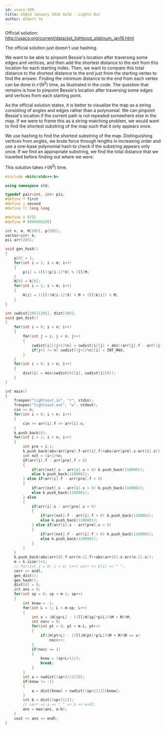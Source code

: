 ```yaml
---
id: usaco-599
title: USACO January 2016 Gold - Lights Out
author: Albert Ye
---
```


Official solution: http://usaco.org/current/data/sol_lightsout_platinum_jan16.html

The official solution just doesn't use hashing.

We want to be able to pinpoint Bessie's location after traversing some edges and vertices, and then add the shortest distance to the exit from this location for each starting index. Then, we want to compare this total distance to the shortest distance to the end just from the starting vertex to find the answer. Finding the minimum distance to the end from each vertex can be done in $\mathcal{O}(N^2)$ time, as illustrated in the code. The question that remains is how to pinpoint Bessie's location after traversing some edges and vertices from each starting point.

As the official solution states, it is better to visualize the map as a string consisting of angles and edges rather than a polynomial. We can pinpoint Bessie's location if the current path is not repeated somewhere else in the map. If we were to frame this as a string-matching problem, we would want to find the shortest substring of the map such that it only appears once.

We use hashing to find the shortest substring of the map. Distinguishing vertices from angles, we brute force through lengths in increasing order and use a one-base polynomial hash to check if the substring appears only once. If we find an appropriate substring, we find the total distance that we travelled before finding out where we were.

This solution takes $\mathcal{O}(N^3)$ time.

```cpp
#include <bits/stdc++.h>

using namespace std;

typedef pair<int, int> pii;
#define f first
#define s second
#define ll long long

#define X 97ll
#define M 999999929ll

int n, m, H[505], p[505];
vector<int> k;
pii arr[205];

void gen_hash()
{
	p[0] = 1;
	for(int i = 1; i < m; i++)
	{
		p[i] = (ll)(p[i-1]*X) % (ll)M;
	}
	H[0] = k[0];
	for(int i = 1; i < m; i++)
	{
		H[i] = ((ll)(H[i-1]*X) % M + (ll)k[i]) % M;
	}
}

int cwdist[205][205], dist[205];
void gen_dist()
{
	for(int i = 0; i < n; i++)
	{
		for(int j = i; j < n; j++)
		{
			cwdist[i][(j+1)%n] = cwdist[i][j] + abs((arr[j].f - arr[(j+1)%n].f) + (arr[j].s - arr[(j+1)%n].s));
			if(j+1 != n) cwdist[(j+1)%n][i] = INT_MAX;
		}
	}
	for(int i = 0; i < n; i++)
	{
		dist[i] = min(cwdist[0][i], cwdist[i][0]);
	}
}

int main()
{
	freopen("lightsout.in", "r", stdin);
	freopen("lightsout.out", "w", stdout);
	cin >> n;
	for(int i = 0; i < n; i++)
	{
		cin >> arr[i].f >> arr[i].s;
	}
	k.push_back(0);
	for(int i = 1; i < n; i++)
	{
		int pre = i-1;
		k.push_back(abs(arr[pre].f-arr[i].f)+abs(arr[pre].s-arr[i].s));
		int nxt = (i+1)%n;
		if(arr[i].f - arr[pre].f > 0)
		{
			if(arr[nxt].s - arr[i].s > 0) k.push_back(1100001);
			else k.push_back(1100002);
		} else if(arr[i].f - arr[pre].f < 0)
		{
			if(arr[nxt].s - arr[i].s > 0) k.push_back(1100002);
			else k.push_back(1100001);
		} else 
		{
			if(arr[i].s - arr[pre].s > 0)
			{
				if(arr[nxt].f - arr[i].f > 0) k.push_back(1100002);
				else k.push_back(1100001);
			} else if(arr[i].s - arr[pre].s < 0)
			{
				if(arr[nxt].f - arr[i].f > 0) k.push_back(1100001);
				else k.push_back(1100002);
			}
		}
	}
	k.push_back(abs(arr[0].f-arr[n-1].f)+abs(arr[0].s-arr[n-1].s));
	m = k.size()+1;
	// for(int i = 0; i < m; i++) cerr << k[i] << " ";
	cerr << endl;
	gen_dist();
	gen_hash();
	dist[0] = 0;
	int ans = 0;
	for(int sp = 0; sp < m-1; sp++)
	{
		int know = -1;
		for(int L = 1; L < m-sp; L++)
		{
			int x = (H[sp+L] - ((ll)H[sp]*p[L])%M + M)%M;
			int nocc = 0;
			for(int pt = 0; pt < m-L; pt++)
			{
				if((H[pt+L] - ((ll)H[pt]*p[L])%M + M)%M == x)
					nocc++;
			}
			if(nocc == 1)
			{
				know = (sp+L+1)/2;
				break;
			}
		}
		int a = cwdist[(sp+2)/2][0];
		if(know != -1)
		{
			a = dist[know] + cwdist[(sp+2)/2][know];
		}
		int b = dist[(sp+2)/2];
		// cerr << a << " " << b << endl;
		ans = max(ans, a-b);
	}
	cout << ans << endl;
}
```

